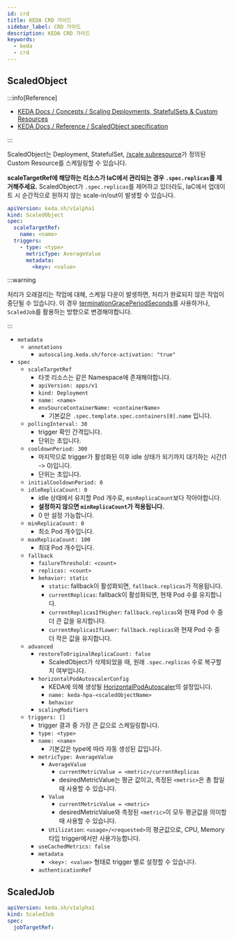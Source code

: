 ```yaml
---
id: crd
title: KEDA CRD 가이드
sidebar_label: CRD 가이드
description: KEDA CRD 가이드
keywords:
  - keda
  - crd
---
```


## ScaledObject

:::info[Reference]

- [KEDA Docs / Concepts / Scaling Deployments, StatefulSets & Custom Resources](https://keda.sh/docs/latest/concepts/scaling-deployments/)
- [KEDA Docs / Reference / ScaledObject specification](https://keda.sh/docs/latest/reference/scaledobject-spec/)

:::

ScaledObject는 Deployment, StatefulSet, [/scale subresource](https://kubernetes.io/docs/tasks/extend-kubernetes/custom-resources/custom-resource-definitions/#scale-subresource)가 정의된 Custom Resource를 스케일링할 수 있습니다.

**scaleTargetRef에 해당하는 리소스가 IaC에서 관리되는 경우 `.spec.replicas`를 제거해주세요.** ScaledObject가 `.spec.replicas`를 제어하고 있더라도, IaC에서 업데이트 시 순간적으로 원하지 않는 scale-in/out이 발생할 수 있습니다.

```yaml
apiVersion: keda.sh/v1alpha1
kind: ScaledObject
spec:
  scaleTargetRef:
    name: <name>
  triggers:
    - type: <type>
      metricType: AverageValue
      metadata:
        <key>: <value>
```

:::warning

처리가 오래걸리는 작업에 대해, 스케일 다운이 발생하면, 처리가 완료되지 않은 작업이 중단될 수 있습니다. 이 경우 [terminationGracePeriodSeconds](/docs/mlops/kubernetes/workloads/pod-lifecycle.mdx#termination)를 사용하거나, `ScaledJob`를 활용하는 방향으로 변경해야합니다.

:::

- `metadata`
  - `annotations`
    - `autoscaling.keda.sh/force-activation: "true"`
- `spec`
  - `scaleTargetRef`
    - 타겟 리소스는 같은 Namespace에 존재해야합니다.
    - `apiVersion: apps/v1`
    - `kind: Deployment`
    - `name: <name>`
    - `envSourceContainerName: <containerName>`
      - 기본값은 `.spec.template.spec.containers[0].name` 입니다.
  - `pollingInterval: 30`
    - trigger 확인 간격입니다.
    - 단위는 초입니다.
  - `cooldownPeriod: 300`
    - 마지막으로 trigger가 활성화된 이후 idle 상태가 되기까지 대기하는 시간(1 -\> 0)입니다.
    - 단위는 초입니다.
  - `initialCooldownPeriod: 0`
  - `idleReplicaCount: 0`
    - idle 상태에서 유지할 Pod 개수로, `minReplicaCount`보다 작아야합니다.
    - **설정하지 않으면 `minReplicaCount`가 적용됩니다.**
    - 0 만 설정 가능합니다.
  - `minReplicaCount: 0`
    - 최소 Pod 개수입니다.
  - `maxReplicaCount: 100`
    - 최대 Pod 개수입니다.
  - `fallback`
    - `failureThreshold: <count>`
    - `replicas: <count>`
    - `behavior: static`
      - `static`: fallback이 활성화되면, `fallback.replicas`가 적용됩니다.
      - `currentReplicas`: fallback이 활성화되면, 현재 Pod 수를 유지합니다.
      - `currentReplicasIfHigher`: `fallback.replicas`와 현재 Pod 수 중 더 큰 값을 유지합니다.
      - `currentReplicasIfLower`: `fallback.replicas`와 현재 Pod 수 중 더 작은 값을 유지합니다.
  - `advanced`
    - `restoreToOriginalReplicaCount: false`
      - ScaledObject가 삭제되었을 때, 원래 `.spec.replicas` 수로 복구할지 여부입니다.
    - `horizontalPodAutoscalerConfig`
      - KEDA에 의해 생성될 [HorizontalPodAutoscaler](/docs/mlops/kubernetes/workloads/horizontalpodautoscaler.mdx)의 설정입니다.
      - `name: keda-hpa-<scaledObjectName>`
      - `behavior`
    - `scalingModifiers`
  - `triggers: []`
    - trigger 결과 중 가장 큰 값으로 스케일링합니다.
    - `type: <type>`
    - `name: <name>`
      - 기본값은 type에 따라 자동 생성된 값입니다.
    - `metricType: AverageValue`
      - `AverageValue`
        - `currentMetricValue = <metric>/currentReplicas`
        - desiredMetricValue는 평균 값이고, 측정된 `<metric>`은 총 합일 때 사용할 수 있습니다.
      - `Value`
        - `currentMetricValue = <metric>`
        - desiredMetricValue와 측정된 `<metric>`이 모두 평균값을 의미할 때 사용할 수 있습니다.
      - `Utilization`: `<usage>/<requested>`의 평균값으로, CPU, Memory 타입 trigger에서만 사용가능합니다.
    - `useCachedMetrics: false`
    - `metadata`
      - `<key>: <value>` 형태로 trigger 별로 설정할 수 있습니다.
    - `authenticationRef`

## ScaledJob

```yaml
apiVersion: keda.sh/v1alpha1
kind: ScaledJob
spec:
  jobTargetRef:
```
